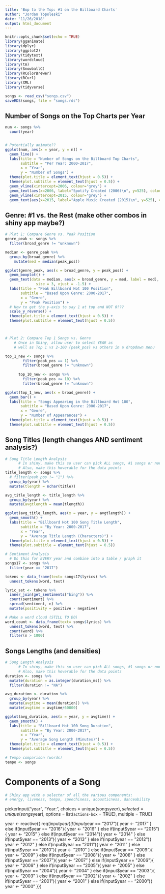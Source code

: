 ```yaml
---
title: 'Bop to the Top: #1 on the Billboard Charts'
author: "Jordan Topoleski"
date: "11/26/2018"
output: html_document
---
```


```r
knitr::opts_chunk$set(echo = TRUE)
library(gganimate)
library(dplyr)
library(ggplot2)
library(tidytext)
library(wordcloud)
library(tm)
library(SnowballC)
library(RColorBrewer)
library(RCurl)
library(XML)
library(tidyverse)

songs <- read_csv("songs.csv")
saveRDS(songs, file = "songs.rds")
```

## Number of Songs on the Top Charts per Year

```r
num <- songs %>%
  count(year)


# Potentially animate??
ggplot(num, aes(x = year, y = n)) + 
  geom_line() +
  labs(title = "Number of Songs on the Billboard Top Charts",
       subtitle = "Per Year: 2000-2017",
       x = "Year",
       y = "Number of Songs") +
  theme(plot.title = element_text(hjust = 0.5)) + 
  theme(plot.subtitle = element_text(hjust = 0.5)) +
  geom_vline(xintercept=2006, colour="grey") +
  geom_text(aes(x=2006, label="Spotify Created (2006)\n", y=525), colour="blue", angle=90) +
  geom_vline(xintercept=2015, colour="grey") +
  geom_text(aes(x=2015, label="Apple Music Created (2015)\n", y=525), colour="red", angle=90)
```

## Genre: #1 vs. the Rest (make other combos in shiny app maybe?)

```r
# Plot 1: Compare Genre vs. Peak Position
genre_peak <- songs %>%
  filter(broad_genre != "unknown")

median <- genre_peak %>%
  group_by(broad_genre) %>%
    mutate(med = median(peak_pos))

ggplot(genre_peak, aes(x = broad_genre, y = peak_pos)) + 
  geom_boxplot() +
  geom_text(data = median, aes(x = broad_genre, y = med, label = med), 
              size = 3, vjust = -1.5) +
  labs(title = "Peak Billboard Hot 100 Position",
       subtitle = "Based Upon Genre: 2000-2017",
       x = "Genre",
       y = "Peak Position") +
  # How to get the y-axis to say 1 at top and NOT 0???
  scale_y_reverse() +
  theme(plot.title = element_text(hjust = 0.5)) + 
  theme(plot.subtitle = element_text(hjust = 0.5))



# Plot 2: Compare Top 1 Songs vs. Genre
    # Once in Shiny, allow user to select YEAR as 
    # well as Top 1 vs 2-100 (peak_pos) vs others in a dropdown menu

top_1_new <- songs %>%
        filter(peak_pos == 1) %>%
        filter(broad_genre != "unknown")
      
      top_10_new <- songs %>%
        filter(peak_pos <= 10) %>%
        filter(broad_genre != "unknown")

ggplot(top_1_new, aes(x = broad_genre)) + 
  geom_bar() +
  labs(title = "Songs Appearing in the Billboard Hot 100",
       subtitle = "Based Upon Genre: 2000-2017",
       x = "Genre",
       y = "Number of Appearances") +
  theme(plot.title = element_text(hjust = 0.5)) + 
  theme(plot.subtitle = element_text(hjust = 0.5))
```

## Song Titles (length changes AND sentiment analysis?)

```r
# Song Title Length Analysis
      # In shiny, make this so user can pick ALL songs, #1 songs or non-#1 songs
      # Also, make this hoverable for the data points
title_length <- songs %>%
  # filter(peak_pos != "1") %>%
  group_by(year) %>%
  mutate(tlength = nchar(title))

avg_title_length <- title_length %>%
  group_by(year) %>%
  mutate(avgtlength = mean(tlength))

ggplot(avg_title_length, aes(x = year, y = avgtlength)) + 
  geom_smooth() +
  labs(title = "Billboard Hot 100 Song Title Length",
       subtitle = "By Year: 2000-2017",
       x = "Year",
       y = "Average Title Length (Characters)") +
  theme(plot.title = element_text(hjust = 0.5)) + 
  theme(plot.subtitle = element_text(hjust = 0.5))

# Sentiment Analysis
  # Do this for EVERY year and combine into a table / graph it
songs17 <- songs %>%
  filter(year == "2017")

tokens <- data_frame(text= songs17$lyrics) %>%
  unnest_tokens(word, text)

lyric_set <- tokens %>%
  inner_join(get_sentiments("bing")) %>%
  count(sentiment) %>%
  spread(sentiment, n) %>%
  mutate(positivity = positive - negative)

# Make a word cloud (STILL TO DO)
word_count <- data_frame(text= songs$lyrics) %>%
  unnest_tokens(word, text) %>%
  count(word) %>%
  filter(n > 1000)
```

## Songs Lengths (and densities)

```r
# Song Length Analysis
      # In shiny, make this so user can pick ALL songs, #1 songs or non-#1 songs
      # Also, make this hoverable for the data points
duration <- songs %>%
  mutate(duration = as.integer(duration_ms)) %>%
  filter(duration != "NA")

avg_duration <- duration %>%
  group_by(year) %>%
  mutate(avgtime = mean(duration)) %>%
  mutate(avgtime = avgtime/60000)

ggplot(avg_duration, aes(x = year, y = avgtime)) + 
  geom_smooth() +
  labs(title = "Billboard Hot 100 Song Duration",
       subtitle = "By Year: 2000-2017",
       x = "Year",
       y = "Average Song Length (Minutes)") +
  theme(plot.title = element_text(hjust = 0.5)) + 
  theme(plot.subtitle = element_text(hjust = 0.5))

# Tempo comparison (words)
tempo <- songs
```

# Components of a Song

```r
# Shiny app with a selector of all the various components:
# energy, liveness, tempo, speechiness, acousticness, danceability
```

pickerInput("year",
                                "Year:",
                                choices = unique(songs$year),
                                selected = unique(songs$year),
                                options = list(`actions-box` = TRUE), 
                                multiple = TRUE)

year <- reactive({
        req(input$year)
        if(input$year == "2017"){
          year <- "2017"
        } else if(input$year == "2016"){
          year <- "2016"
        } else if(input$year == "2015"){
          year <- "2015"
        } else if(input$year == "2014"){
          year <- "2014"
        } else if(input$year == "2013"){
          year <- "2013"
        } else if(input$year == "2012"){
          year <- "2012"
        } else if(input$year == "2011"){
          year <- "2011"
        } else if(input$year == "2010"){
          year <- "2010"
        } else if(input$year == "2009"){
          year <- "2009"
        } else if(input$year == "2008"){
          year <- "2008"
        } else if(input$year == "2007"){
          year <- "2007"
        } else if(input$year == "2006"){
          year <- "2006"
        } else if(input$year == "2005"){
          year <- "2005"
        } else if(input$year == "2004"){
          year <- "2004"
        } else if(input$year == "2003"){
          year <- "2003"
        } else if(input$year == "2002"){
          year <- "2002"
        } else if(input$year == "2001"){
          year <- "2001"
        } else if(input$year == "2000"){
          year <- "2000"
        }})



